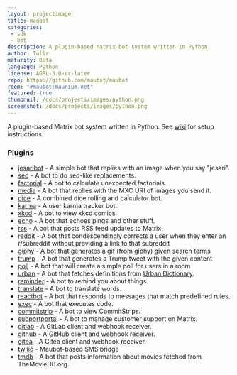 ```yaml
---
layout: projectimage
title: maubot
categories: 
 - sdk
 - bot
description: A plugin-based Matrix bot system written in Python.
author: Tulir
maturity: Beta
language: Python
license: AGPL-3.0-or-later
repo: https://github.com/maubot/maubot
room: "#maubot:maunium.net"
featured: true
thumbnail: /docs/projects/images/python.png
screenshot: /docs/projects/images/python.png
---
```


A plugin-based Matrix bot system written in Python. See [wiki](https://github.com/maubot/maubot/wiki) for setup instructions.

### Plugins

* [jesaribot](https://github.com/maubot/jesaribot) - A simple bot that replies with an image when you say "jesari".
* [sed](https://github.com/maubot/sed) - A bot to do sed-like replacements.
* [factorial](https://github.com/maubot/factorial) - A bot to calculate unexpected factorials.
* [media](https://github.com/maubot/media) - A bot that replies with the MXC URI of images you send it.
* [dice](https://github.com/maubot/dice) - A combined dice rolling and calculator bot.
* [karma](https://github.com/maubot/karma) - A user karma tracker bot.
* [xkcd](https://github.com/maubot/xkcd) - A bot to view xkcd comics.
* [echo](https://github.com/maubot/echo) - A bot that echoes pings and other stuff.
* [rss](https://github.com/maubot/rss) - A bot that posts RSS feed updates to Matrix.
* [reddit](https://github.com/TomCasavant/RedditMaubot) - A bot that condescendingly corrects a user when they enter an r/subreddit without providing a link to that subreddit
* [giphy](https://github.com/TomCasavant/GiphyMaubot) - A bot that generates a gif (from giphy) given search terms
* [trump](https://github.com/jeffcasavant/MaubotTrumpTweet) - A bot that generates a Trump tweet with the given content
* [poll](https://github.com/TomCasavant/PollMaubot) - A bot that will create a simple poll for users in a room
* [urban](https://github.com/dvdgsng/UrbanMaubot) - A bot that fetches definitions from [Urban Dictionary](https://www.urbandictionary.com/).
* [reminder](https://github.com/maubot/reminder) - A bot to remind you about things.
* [translate](https://github.com/maubot/translate) - A bot to translate words.
* [reactbot](https://github.com/maubot/reactbot) - A bot that responds to messages that match predefined rules.
* [exec](https://github.com/maubot/exec) - A bot that executes code.
* [commitstrip](https://github.com/maubot/commitstrip) - A bot to view CommitStrips.
* [supportportal](https://github.com/maubot/supportportal) - A bot to manage customer support on Matrix.
* [gitlab](https://github.com/maubot/gitlab) - A GitLab client and webhook receiver.
* [github](https://github.com/maubot/github) - A GitHub client and webhook receiver.
* [gitea](https://github.com/saces/maugitea) - A Gitea client and webhook receiver.
* [twilio](https://github.com/jeffcasavant/MaubotTwilio) - Maubot-based SMS bridge
* [tmdb](https://codeberg.org/lomion/tmdb-bot) - A bot that posts information about movies fetched from TheMovieDB.org.

